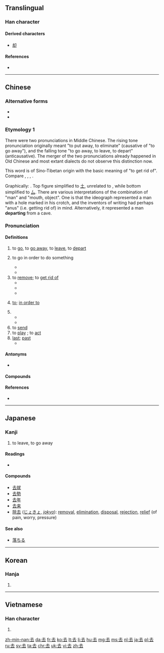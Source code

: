 ==Translingual==
{{stroke order|type=animate}}

===Han character===
{{Han char|rn=28|rad=厶|as=03|sn=5|four=4073<sub>1</sub>|canj=土戈 (GI)|ids=⿱[[土]][[厶]]}}

====Derived characters====
* [[却]]

====References====
* {{Han ref|kx=0164.100|dkj=03070|dj=0372.070|hdz=10384.080|uh=53BB|ud=21435|bh=A568|bd=42344}}

----

==Chinese==
{{zh-forms}}

===Alternative forms===
* {{zh-l|㚎}}
* {{zh-l|弆}}

===Etymology 1===
There were two pronunciations in Middle Chinese. The rising tone pronunciation originally meant "to put away, to eliminate" (causative of "to go away"), and the falling tone "to go away, to leave, to depart" (anticausative). The merger of the two pronunciations already happened in Old Chinese and most extant dialects do not observe this distinction now.

This word is of Sino-Tibetan origin with the basic meaning of "to get rid of". Compare {{etyl|bo|-}} {{m|bo|སྐྱག་པ||to spend, to lay out; dung, excrement}}, {{m|bo|རྐྱག||dirt, excrement}}, {{etyl|my|-}} {{m|my|ကျ||to fall, to become low}}, {{m|my|ချ||to put down, to bring down, to lower}}.

Graphically: {{Han compound|大|t1=man|口|t2=mouth, object|ls=ic}}. Top figure simplified to [[土]], unrelated to {{m|zh|士||scholar, gentleman|sc=Hani}}, while bottom simplified to [[厶]]. There are various interpretations of the combination of "man" and "mouth, object". One is that the ideograph represented a man with a hole marked in his crotch, and the inventors of writing had perhaps "anus" (i.e. getting rid of) in mind. Alternatively, it represented a man '''departing''' from a cave.

===Pronunciation===
{{zh-pron
|m=qù
|c=heoi3
|h=pfs=hi
|mn=khì/khù
|mn_note=khì - vernacular; khù - literary
|w=2qi,2qy
|mc=y
|oc=y
|ma=y
|cat=v,a
}}

====Definitions====
{{zh-verb}}

# to [[go]], to [[go away]], to [[leave]], to [[depart]]
#: {{zh-usex|你 去 哪兒{r}？|Where are you going?}}
# {{context|before or after a verb|lang=zh}}  to go in order to do something
#* {{zh-usex|他 到 辦公室 去 請假。|He went to the office to ask for leave.}}
#* {{zh-usex|他 去 釣魚 了，而 沒 去 打 網球。|He went fishing instead of playing tennis.}}
# to [[remove]]; to [[get rid of]]
#* {{zh-usex|去掉|to remove}}
#* {{zh-usex|脱去|to throw off}}
#* {{zh-usex|拆去|to remove, to take off}} 
# {{context|between two verbs|lang=zh}} [[to]]; [[in order to]]
# {{non-gloss definition|(used after a verb of motion to indicates movement away from the speaker)}}
#* {{zh-usex|下去|to go down ( compare {{zh-l|下來/下来|to come down}} )}}
#* {{zh-usex|送 去|to send away}}
# to [[send]]
# to [[play]] {{qualifier|a part, a character}}; to [[act]]
# [[last]]; [[past]]
#* {{zh-usex|去年|last year}}

====Antonyms====
* {{zh-l|來/来|to come, next}}

====Compounds====
{{der3
| {{zh-l|去年}}
| {{zh-l|去病}}
| {{zh-l|去處/去处|qùchù}}
| {{zh-l|去粗取精}}
| {{zh-l|去掉}}
| {{zh-l|去根}}
| {{zh-l|去寒}}
| {{zh-l|去火}}
| {{zh-l|去留}}
| {{zh-l|去路|qùlù}}
| {{zh-l|去你的|qù nǐ de}}
| {{zh-l|去年|qùnián}}
| {{zh-l|去任}}
| {{zh-l|去聲/去声}}
| {{zh-l|去世|qùshì}}
| {{zh-l|去暑}}
| {{zh-l|去偽存真/去伪存真}}
| {{zh-l|去污}}
| {{zh-l|去向}}
| {{zh-l|去雜去劣/去杂去劣}}
| {{zh-l|去職/去职}}
}}

====References====
* {{R:twedu|A00466}}

{{zh-cat|Beginning}}

----

==Japanese==

===Kanji===
{{ja-kanji|grade=3|rs=厶03}}
# to leave, to go away

====Readings====
* {{ja-readings|goon=[[こ]] (ko)|kanon=[[きょ]] (kyo)|kun=[[さる]] (saru), [[いぬ]] (inu) }}

====Compounds====
* [[去就]]
* [[去勢]]
* [[去年]]
* [[去来]]
* [[除去]] ([[じょきょ]], ''[[jokyo]]''): [[removal]], [[elimination]], [[disposal]], [[rejection]], [[relief]] (of pain, worry, pressure)

====See also====
* [[落ちる]]

----

==Korean==

===Hanja===
{{ko-hanja|hangeul=거|rv=geo|mr=kŏ}}

# {{defn|lang=ko|sort=厶03}}

----

==Vietnamese==

===Han character===
{{vi-hantu|[[khứ]], [[khử]]|rs=厶03}}

# {{defn|lang=vi|sort=厶03}}

[[zh-min-nan:去]]
[[da:去]]
[[fr:去]]
[[ko:去]]
[[lt:去]]
[[li:去]]
[[hu:去]]
[[mg:去]]
[[ms:去]]
[[nl:去]]
[[ja:去]]
[[pl:去]]
[[ru:去]]
[[sv:去]]
[[ta:去]]
[[chr:去]]
[[uk:去]]
[[vi:去]]
[[zh:去]]